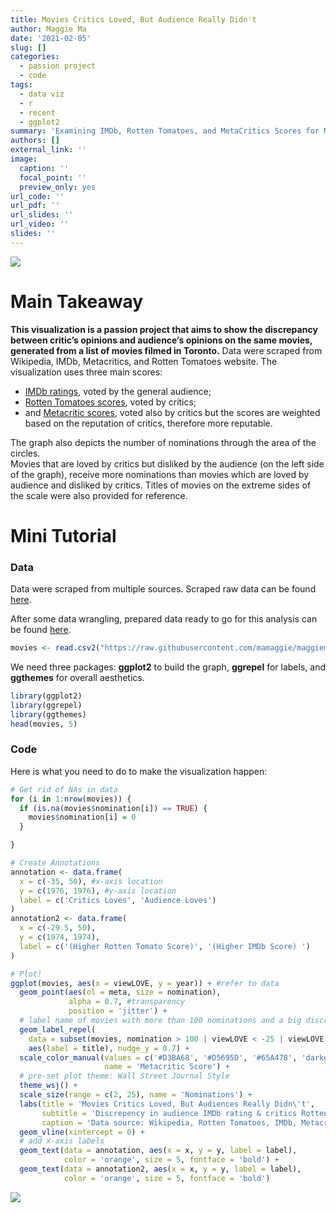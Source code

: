 ```yaml
---
title: Movies Critics Loved, But Audience Really Didn't
author: Maggie Ma
date: '2021-02-05'
slug: []
categories:
  - passion project
  - code
tags:
  - data viz
  - r
  - recent
  - ggplot2
summary: 'Examining IMDb, Rotten Tomatoes, and MetaCritics Scores for Movies Shot in Toronto using ggplot2'
authors: []
external_link: ''
image:
  caption: ''
  focal_point: ''
  preview_only: yes
url_code: ''
url_pdf: ''
url_slides: ''
url_video: ''
slides: ''
---
```

![](https://raw.githubusercontent.com/mamaggie/maggiema.rbind.io/main/content/project/2021-02-05-movies-critics-loved-but-audience-really-didn-t/featured.jpg)

# Main Takeaway  

**This visualization is a passion project that aims to show the discrepancy between critic’s opinions and audience’s opinions on the same movies, generated from a list of movies filmed in Toronto.** Data were scraped from Wikipedia, IMDb, Metacritics, and Rotten Tomatoes website. The visualization uses three main scores:  

* [IMDb ratings](https://developer.imdb.com/?ref=ft_ds), voted by the general audience;  
* [Rotten Tomatoes scores](https://www.rottentomatoes.com), voted by critics;  
* and [Metacritic scores](https://www.metacritic.com), voted also by critics but the scores are weighted based on the reputation of critics, therefore more reputable.   

The graph also depicts the number of nominations through the area of the circles.  
Movies that  are loved by critics but disliked by the audience (on the left side of the graph), receive more nominations than movies which are loved by audience and disliked by critics. Titles of movies on the extreme sides of the scale were also provided for reference.

# Mini Tutorial  

### Data  
Data were scraped from multiple sources. Scraped raw data can be found [here](https://github.com/mamaggie/maggiema.rbind.io/blob/main/content/project/2021-02-05-movies-critics-loved-but-audience-really-didn-t/moviesTO_raw.csv).   

After some data wrangling, prepared data ready to go for this analysis can be found [here](https://github.com/mamaggie/maggiema.rbind.io/blob/main/content/project/2021-02-05-movies-critics-loved-but-audience-really-didn-t/moviesTO.csv).  

```r
movies <- read.csv2("https://raw.githubusercontent.com/mamaggie/maggiema.rbind.io/main/content/project/2021-02-05-movies-critics-loved-but-audience-really-didn-t/moviesTO.csv", sep = ',')
```

We need three packages: **ggplot2** to build the graph, **ggrepel** for labels, and **ggthemes** for overall aesthetics.  

```r
library(ggplot2)
library(ggrepel)
library(ggthemes)
head(movies, 5)
```

### Code  

Here is what you need to do to make the visualization happen:  

```r

# Get rid of NAs in data
for (i in 1:nrow(movies)) {
  if (is.na(movies$nomination[i]) == TRUE) {
    movies$nomination[i] = 0
  }

}

# Create Annotations
annotation <- data.frame(
  x = c(-35, 50), #x-axis location
  y = c(1976, 1976), #y-axis location
  label = c('Critics Loves', 'Audience Loves')
)
annotation2 <- data.frame(
  x = c(-29.5, 50),
  y = c(1974, 1974),
  label = c('(Higher Rotten Tomato Score)', '(Higher IMDb Score) ')
)
```

```r
# Plot!
ggplot(movies, aes(x = viewLOVE, y = year)) + #refer to data
  geom_point(aes(ol = meta, size = nomination),
             alpha = 0.7, #transparency
             position = 'jitter') +
  # label name of movies with more than 100 nominations and a big discrepancy in critics vs. audience scores
  geom_label_repel(
    data = subset(movies, nomination > 100 | viewLOVE < -25 | viewLOVE > 50),
    aes(label = title), nudge_y = 0.7) +
  scale_color_manual(values = c('#D3BA68', '#D5695D', '#65A478', 'darkgrey'),
                     name = 'Metacritic Score') +
  # pre-set plot theme: Wall Street Journal Style
  theme_wsj() +
  scale_size(range = c(2, 25), name = 'Nominations') +
  labs(title = 'Movies Critics Loved, But Audiences Really Didn\'t',
       subtitle = 'Discrepency in audience IMDb rating & critics Rotten Tomatoes score',
       caption = 'Data source: Wikipedia, Rotten Tomatoes, IMDb, Metacritic') +
  geom_vline(xintercept = 0) +
  # add x-axis labels
  geom_text(data = annotation, aes(x = x, y = y, label = label),
            color = 'orange', size = 5, fontface = 'bold') +
  geom_text(data = annotation2, aes(x = x, y = y, label = label),
            color = 'orange', size = 5, fontface = 'bold')
```

![](https://raw.githubusercontent.com/mamaggie/maggiema.rbind.io/main/content/project/2021-02-05-movies-critics-loved-but-audience-really-didn-t/featured.jpg)
